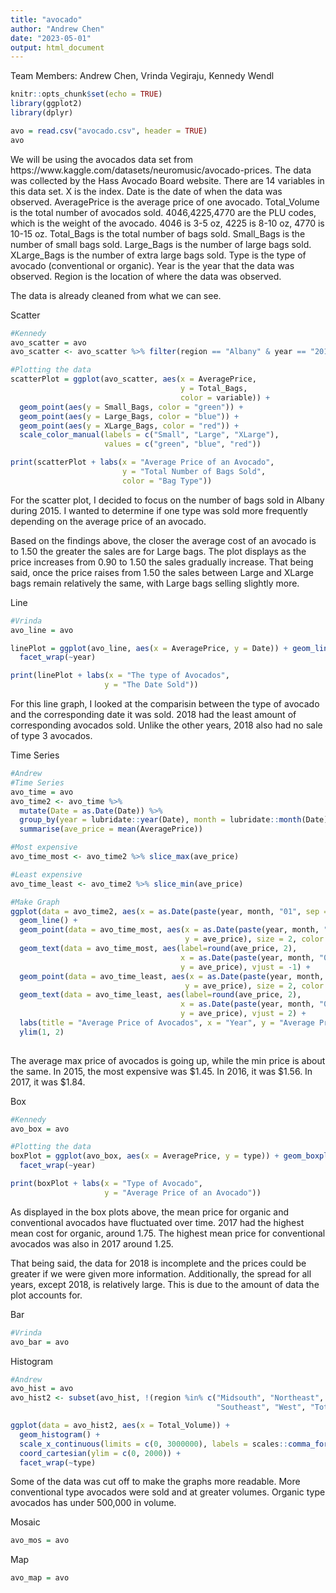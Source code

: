 ```yaml
---
title: "avocado"
author: "Andrew Chen"
date: "2023-05-01"
output: html_document
---
```


Team Members: Andrew Chen, Vrinda Vegiraju, Kennedy Wendl

```r
knitr::opts_chunk$set(echo = TRUE)
library(ggplot2)
library(dplyr)
```

```r
avo = read.csv("avocado.csv", header = TRUE)
avo
```

We will be using the avocados data set from https://www.kaggle.com/datasets/neuromusic/avocado-prices. 
The data was collected by the Hass Avocado Board website. 
There are 14 variables in this data set. X is the index. 
Date is the date of when the data was observed. 
AveragePrice is the average price of one avocado. 
Total_Volume is the total number of avocados sold. 
4046,4225,4770 are the PLU codes, which is the weight of the avocado. 
4046 is 3-5 oz, 4225 is 8-10 oz, 4770 is 10-15 oz. 
Total_Bags is the total number of bags sold. 
Small_Bags is the number of small bags sold. 
Large_Bags is the number of large bags sold. 
XLarge_Bags is the number of extra large bags sold. 
Type is the type of avocado (conventional or organic). 
Year is the year that the data was observed. 
Region is the location of where the data was observed.

The data is already cleaned from what we can see.


Scatter
```r
#Kennedy
avo_scatter = avo
avo_scatter <- avo_scatter %>% filter(region == "Albany" & year == "2015")

#Plotting the data 
scatterPlot = ggplot(avo_scatter, aes(x = AveragePrice, 
                                      y = Total_Bags, 
                                      color = variable)) + 
  geom_point(aes(y = Small_Bags, color = "green")) +
  geom_point(aes(y = Large_Bags, color = "blue")) + 
  geom_point(aes(y = XLarge_Bags, color = "red")) +
  scale_color_manual(labels = c("Small", "Large", "XLarge"),
                     values = c("green", "blue", "red"))

print(scatterPlot + labs(x = "Average Price of an Avocado", 
                         y = "Total Number of Bags Sold",
                         color = "Bag Type"))
```

For the scatter plot, I decided to focus on the number of bags sold in Albany during 2015. I wanted to determine if one type was sold more frequently depending on the average price of an avocado.

Based on the findings above, the closer the average cost of an avocado is to 1.50 the greater the sales are for Large bags. The plot displays as the price increases from 0.90 to 1.50 the sales gradually increase. That being said, once the price raises from 1.50 the sales between Large and XLarge bags remain relatively the same, with Large bags selling slightly more. 

Line
```r
#Vrinda
avo_line = avo

linePlot = ggplot(avo_line, aes(x = AveragePrice, y = Date)) + geom_line() +
  facet_wrap(~year)

print(linePlot + labs(x = "The type of Avocados",
                     y = "The Date Sold"))
```
For this line graph, I looked at the comparisin between the type of avocado and the corresponding date it was sold. 2018 had the least amount of corresponding avocados sold. Unlike the other years, 2018 also had no sale of type 3 avocados. 

Time Series
```r
#Andrew
#Time Series
avo_time = avo
avo_time2 <- avo_time %>%
  mutate(Date = as.Date(Date)) %>%
  group_by(year = lubridate::year(Date), month = lubridate::month(Date)) %>%
  summarise(ave_price = mean(AveragePrice))

#Most expensive
avo_time_most <- avo_time2 %>% slice_max(ave_price)

#Least expensive
avo_time_least <- avo_time2 %>% slice_min(ave_price)

#Make Graph
ggplot(data = avo_time2, aes(x = as.Date(paste(year, month, "01", sep = "-")), y = ave_price)) +
  geom_line() +
  geom_point(data = avo_time_most, aes(x = as.Date(paste(year, month, "01", sep = "-")), 
                                       y = ave_price), size = 2, color = "red") +
  geom_text(data = avo_time_most, aes(label=round(ave_price, 2),
                                      x = as.Date(paste(year, month, "01", sep = "-")),
                                      y = ave_price), vjust = -1) +
  geom_point(data = avo_time_least, aes(x = as.Date(paste(year, month, "01", sep = "-")), 
                                       y = ave_price), size = 2, color = "blue") +
  geom_text(data = avo_time_least, aes(label=round(ave_price, 2),
                                      x = as.Date(paste(year, month, "01", sep = "-")),
                                      y = ave_price), vjust = 2) +
  labs(title = "Average Price of Avocados", x = "Year", y = "Average Price") +
  ylim(1, 2) 
  
```
The average max price of avocados is going up, while the min price is about the same. 
In 2015, the most expensive was \$1.45. In 2016, it was \$1.56. In 2017, it was \$1.84.

Box
```r
#Kennedy
avo_box = avo

#Plotting the data
boxPlot = ggplot(avo_box, aes(x = AveragePrice, y = type)) + geom_boxplot() +
  facet_wrap(~year)

print(boxPlot + labs(x = "Type of Avocado",
                     y = "Average Price of an Avocado"))

```

As displayed in the box plots above, the mean price for organic and conventional avocados have fluctuated over time. 2017 had the highest mean cost for organic, around 1.75. The highest mean price for conventional avocados was also in 2017 around 1.25. 

That being said, the data for 2018 is incomplete and the prices could be greater if we were given more information. Additionally, the spread for all years, except 2018, is relatively large. This is due to the amount of data the plot accounts for. 

Bar
```r
#Vrinda
avo_bar = avo

```

Histogram
```r
#Andrew
avo_hist = avo
avo_hist2 <- subset(avo_hist, !(region %in% c("Midsouth", "Northeast", "SouthCentral",
                                              "Southeast", "West", "TotalUS" )))

ggplot(data = avo_hist2, aes(x = Total_Volume)) +
  geom_histogram() +
  scale_x_continuous(limits = c(0, 3000000), labels = scales::comma_format()) +
  coord_cartesian(ylim = c(0, 2000)) +
  facet_wrap(~type)

```
Some of the data was cut off to make the graphs more readable.
More conventional type avocados were sold and at greater volumes.
Organic type avocados has under 500,000 in volume.

Mosaic
```r
avo_mos = avo
```

Map
```r
avo_map = avo
```

